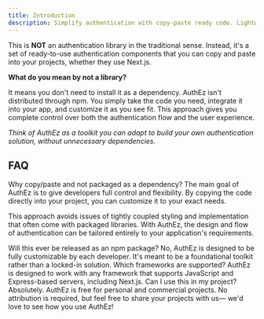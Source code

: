 ---
title: Introduction
description: Simplify authentication with copy-paste ready code. Lightweight, customizable, and entirely yours to control.
---

This is **NOT** an authentication library in the traditional sense. Instead, it's a set of ready-to-use authentication components that you can copy and paste into your projects, whether they use Next.js.

**What do you mean by not a library?**

It means you don't need to install it as a dependency. AuthEz isn't distributed through npm. You simply take the code you need, integrate it into your app, and customize it as you see fit. This approach gives you complete control over both the authentication flow and the user experience.

_Think of AuthEz as a toolkit you can adapt to build your own authentication solution, without unnecessary dependencies._

## FAQ

<Accordion type="multiple">

<AccordionItem value="faq-1">
	<AccordionTrigger>
		Why copy/paste and not packaged as a dependency?
	</AccordionTrigger>
	<AccordionContent>
The main goal of AuthEz is to give developers full control and flexibility. By copying the code directly into your project, you can customize it to your exact needs.

This approach avoids issues of tightly coupled styling and implementation that often come with packaged libraries. With AuthEz, the design and flow of authentication can be tailored entirely to your application's requirements.
</AccordionContent>

</AccordionItem>

<AccordionItem value="faq-2">
  <AccordionTrigger>
    Will this ever be released as an npm package?
  </AccordionTrigger>
  <AccordionContent>
    No, AuthEz is designed to be fully customizable by each developer. It's meant
    to be a foundational toolkit rather than a locked-in solution.
  </AccordionContent>
</AccordionItem>

<AccordionItem value="faq-3">
  <AccordionTrigger>Which frameworks are supported?</AccordionTrigger>
  <AccordionContent>
    AuthEz is designed to work with any framework that supports JavaScript and
    Express-based servers, including Next.js.
  </AccordionContent>
</AccordionItem>

<AccordionItem value="faq-4">
  <AccordionTrigger>Can I use this in my project?</AccordionTrigger>
  <AccordionContent>
    Absolutely. AuthEz is free for personal and commercial projects. No
    attribution is required, but feel free to share your projects with us— we'd
    love to see how you use AuthEz!
  </AccordionContent>
</AccordionItem>

</Accordion>
